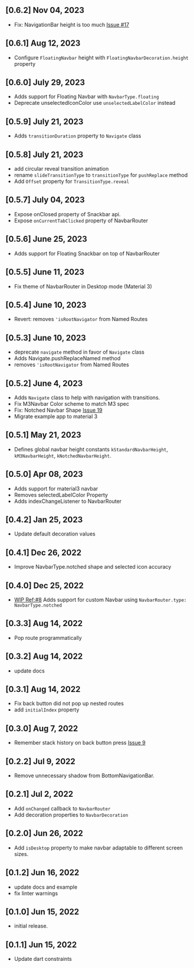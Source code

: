 ## [0.6.2] Nov 04, 2023

- Fix: NavigationBar height is too much [Issue #17](https://github.com/maheshmnj/navbar_router/issues/17)

## [0.6.1] Aug 12, 2023

- Configure `FloatingNavbar` height with `FloatingNavbarDecoration.height` property

## [0.6.0] July 29, 2023

- Adds support for Floating Navbar with `NavbarType.floating`
- Deprecate unselectedIconColor use `unselectedLabelColor` instead

## [0.5.9] July 21, 2023

- Adds `transitionDuration` property to `Navigate` class

## [0.5.8] July 21, 2023

- add circular reveal transition animation
- rename `slideTransitionType` to `transitionType` for `pushReplace` method
- Add `Offset` property for `TransitionType.reveal`

## [0.5.7] July 04, 2023

- Expose onClosed property of Snackbar api.
- Expose `onCurrentTabClicked` property of NavbarRouter

## [0.5.6] June 25, 2023

- Adds support for Floating Snackbar on top of NavbarRouter

## [0.5.5] June 11, 2023

- Fix theme of NavbarRouter in Desktop mode (Material 3)

## [0.5.4] June 10, 2023

- Revert: removes `'isRootNavigator` from Named Routes

## [0.5.3] June 10, 2023

- deprecate `navigate` method in favor of `Navigate` class
- Adds Navigate.pushReplaceNamed method
- removes `'isRootNavigator` from Named Routes

## [0.5.2] June 4, 2023

- Adds `Navigate` class to help with navigation with transitions.
- Fix M3Navbar Color scheme to match M3 spec
- Fix: Notched Navbar Shape [Issue 19](https://github.com/maheshmnj/navbar_router/issues/19)
- Migrate example app to material 3

## [0.5.1] May 21, 2023

- Defines global navbar height constants `kStandardNavbarHeight`, `kM3NavbarHeight`, `kNotchedNavbarHeight`.

## [0.5.0] Apr 08, 2023

- Adds support for material3 navbar
- Removes selectedLabelColor Property
- Adds indexChangeListener to NavbarRouter

## [0.4.2] Jan 25, 2023

- Update default decoration values

## [0.4.1] Dec 26, 2022

- Improve NavbarType.notched shape and selected icon accuracy

## [0.4.0] Dec 25, 2022

- [WIP Ref:#8](https://github.com/maheshmnj/navbar_router/issues/8) Adds support for custom Navbar using `NavbarRouter.type: NavbarType.notched`

## [0.3.3] Aug 14, 2022

- Pop route programmatically

## [0.3.2] Aug 14, 2022

- update docs

## [0.3.1] Aug 14, 2022

- Fix back button did not pop up nested routes
- add `initialIndex` property

## [0.3.0] Aug 7, 2022

- Remember stack history on back button press [Issue 9](https://github.com/maheshmnj/navbar_router/issues/9)

## [0.2.2] Jul 9, 2022

- Remove unnecessary shadow from BottomNavigationBar.

## [0.2.1] Jul 2, 2022

- Add `onChanged` callback to `NavbarRouter`
- Add decoration properties to `NavbarDecoration`

## [0.2.0] Jun 26, 2022

- Add `isDesktop` property to make navbar adaptable
  to different screen sizes.

## [0.1.2] Jun 16, 2022

- update docs and example
- fix linter warnings

## [0.1.0] Jun 15, 2022

- initial release.

## [0.1.1] Jun 15, 2022

- Update dart constraints
